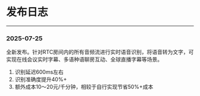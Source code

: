 # 发布日志

---

### 2025-07-25

<Accordion title="v1.0.0" defaultOpen="true">

全新发布。针对RTC房间内的所有音频流进行实时语音识别，将语音转为文字，可实现在线会议实时字幕、多语种语聊房互动、全球直播字幕等场景。
1. 识别延迟600ms左右
2. 识别准确度提升40%+
3. 额外成本10～20元/千分钟，相较于自行实现节省50%+成本

</Accordion>
